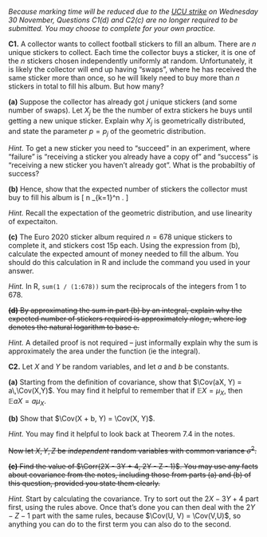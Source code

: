 ::: {.mysummary}
*Because marking time will be reduced due to the [UCU strike](https://www.leedsucu.org.uk/information-for-students-2/) on Wednesday 30 November, Questions C1(d) and C2(c) are no longer required to be submitted. You may choose to complete for your own practice.*
:::

::::: {.myq}
**C1.** A collector wants to collect football stickers to fill an album. There are $n$ unique stickers to collect. Each time the collector buys a sticker, it is one of the $n$ stickers chosen independently uniformly at random. Unfortunately, it is likely the collector will end up having "swaps", where he has received the same sticker more than once, so he will likely need to buy more than $n$ stickers in total to fill his album. But how many?

:::: {.subq}
**(a)** Suppose the collector has already got $j$ unique stickers (and some number of swaps). Let $X_j$ be the the number of extra stickers he buys until getting a new unique sticker. Explain why $X_j$ is geometrically distributed, and state the parameter $p = p_j$ of the geometric distribution.

::: {.myanswers data-latex=""}
*Hint.* To get a new sticker you need to "succeed" in an experiment, where "failure" is "receiving a sticker you already have a copy of" and "success" is "receiving a new sticker you haven't already got". What is the probabiltiy of success?
:::
::::

:::: {.subq}
**(b)** Hence, show that the expected number of stickers the collector must buy to fill his album is
\[ n \sum_{k=1}^n \frac{1}{k} . \]

::: {.myanswers data-latex=""}
*Hint.* Recall the expectation of the geometric distribution, and use linearity of expectaiton.
:::
::::

:::: {.subq}
**(c)** The Euro 2020 sticker album required $n = 678$ unique stickers to complete it, and stickers cost 15p each. Using the expression from (b), calculate the expected amount of money needed to fill the album. You should do this calculation in R and include the command you used in your answer.

::: {.myanswers data-latex=""}
*Hint.* In R, `sum(1 / (1:678))` sum the reciprocals of the integers from 1 to 678.
:::
::::

:::: {.subq}
~~**(d)** By approximating the sum in part (b) by an integral, explain why the expected number of stickers required is approximately $n \log n$, where $\log$ denotes the natural logarithm to base $\mathrm e$.~~

::: {.myanswers data-latex=""}
*Hint.* A detailed proof is not required -- just informally explain why the sum is approximately the area under the function (ie the integral).
:::
::::
:::::



::::: {.myq}
**C2.** Let $X$ and $Y$ be random variables, and let $a$ and $b$ be constants.

:::: {.subq}
**(a)** Starting from the definition of covariance, show that $\Cov(aX, Y) = a\,\Cov(X,Y)$. You may find it helpful to remember that if $\mathbb EX = \mu_X$, then $\mathbb EaX = a\mu_X$.
::::

:::: {.subq}
**(b)** Show that $\Cov(X + b, Y) = \Cov(X, Y)$.

::: {.myanswers data-latex=""}
*Hint.* You may find it helpful to look back at Theorem 7.4 in the notes.
:::
::::

~~Now let $X, Y, Z$ be *independent* random variables with common variance $\sigma^2$.~~

:::: {.subq}
~~**(c)** Find the value of $\Corr(2X - 3Y + 4, 2Y - Z - 1)$. You may use any facts about covariance from the notes, including those from parts (a) and (b) of this question, provided you state them clearly.~~

::: {.myanswers data-latex=""}
*Hint.* Start by calculating the covariance. Try to sort out the $2X - 3Y + 4$ part first, using the rules above. Once that's done you can then deal with the $2Y - Z -1$ part with the same rules, because $\Cov(U, V) = \Cov(V,U)$, so anything you can do to the first term you can also do to the second.
:::
::::
:::::

